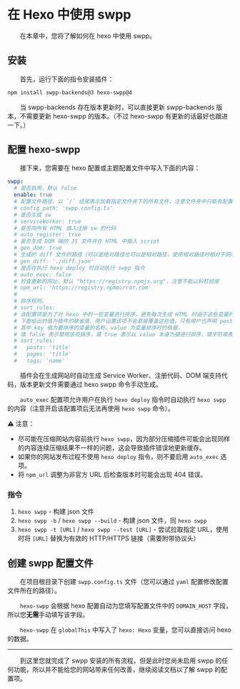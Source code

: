 # 在 Hexo 中使用 swpp

&emsp;&emsp;在本章中，您将了解如何在 hexo 中使用 swpp。

## 安装

&emsp;&emsp;首先，运行下面的指令安装插件：

```bash
npm install swpp-backends@3 hexo-swpp@4
```

&emsp;&emsp;当 swpp-backends 存在版本更新时，可以直接更新 swpp-backends 版本，不需要更新 hexo-swpp 的版本。（不过 hexo-swpp 有更新的话最好也跟进一下。）

## 配置 hexo-swpp

&emsp;&emsp;接下来，您需要在 hexo 配置或主题配置文件中写入下面的内容：

```yaml
swpp:
  # 是否启用，默认 false
  enable: true
  # 配置文件路径，以 `/` 结尾表示加载指定文件夹下的所有文件，注意文件夹中只能有配置文件，不能有其它文件及文件夹
  # config_path: 'swpp.config.ts'
  # 是否生成 sw
  # serviceWorker: true
  # 是否向所有 HTML 插入注册 sw 的代码
  # auto_register: true
  # 是否生成 DOM 端的 JS 文件并在 HTML 中插入 script
  # gen_dom: true
  # 生成的 diff 文件的路径（可以是绝对路径也可以是相对路径，使用相对路径时相对于网站发布目录），留空表示不生成（默认为 null）
  # gen_diff: './diff.json'
  # 是否在执行 hexo deploy 时自动执行 swpp 指令
  # auto_exec: false
  # 检查更新的网址，默认 "https://registry.npmjs.org"，注意不能以斜杠结尾
  # npm_url: 'https://registry.npmmirror.com'
  #
  # 排序规则。
  # sort_rules:
  # 该配置项是为了对 hexo 中的一些变量进行排序，避免每次生成 HTML 时由于这些变量的顺序变动导致生成结果不完全相同。
  # 下面给出的值为插件的缺省值，用户设置该项不会直接覆盖这些值，只有用户也声明 posts、pages 或 tags 时才会覆盖对应的值。
  # 其中 key 值为要排序的变量的名称，value 为变量排序时的依据，
  # 填 false 表示禁用该项排序，填 true 表示以 value 本身为键进行排序，填字符串表示以 value[tag] 为键进行排序。
  # sort_rules:
  #   posts: 'title'
  #   pages: 'title'
  #   tags: 'name'
```

&emsp;&emsp;插件会在生成网站时自动生成 Service Worker、注册代码、DOM 端支持代码，版本更新文件需要通过 hexo swpp 命令手动生成。

&emsp;&emsp;`auto_exec` 配置项允许用户在执行 `hexo deploy` 指令时自动执行 `hexo swpp` 的内容（注意开启该配置项后无法再使用 `hexo swpp` 命令）。

⚠ 注意：

+ 尽可能在压缩网站内容前执行 `hexo swpp`，因为部分压缩插件可能会出现同样的内容连续压缩结果不一样的问题，这会导致插件错误地更新缓存。
+ 如果你的网站发布过程不使用 `hexo deploy` 指令，则不要启用 `auto_exec` 选项。
+ 将 `npm_url` 调整为非官方 URL 后检查版本时可能会出现 404 错误。

### 指令

1. `hexo swpp` - 构建 json 文件
2. `hexo swpp -b` / `hexo swpp --build` - 构建 json 文件，同 `hexo swpp`
3. `hexo swpp -t [URL]` / `hexo swpp --test [URL]` - 尝试拉取指定 URL，使用时将 `[URL]` 替换为有效的 HTTP/HTTPS 链接（需要附带协议头）

## 创建 swpp 配置文件

&emsp;&emsp;在项目根目录下创建 `swpp.config.ts` 文件（您可以通过 `yaml` 配置修改配置文件所在的路径）。

&emsp;&emsp;`hexo-swpp` 会根据 hexo 配置自动为您填写配置文件中的 `DOMAIN_HOST` 字段，所以您**无需**手动填写该字段。

&emsp;&emsp;`hexo-swpp` 在 `globalThis` 中写入了 `hexo: Hexo` 变量，您可以直接访问 hexo 的数据。

---

&emsp;&emsp;到这里您就完成了 swpp 安装的所有流程，但是此时您尚未启用 swpp 的任何功能，所以并不能给您的网站带来任何改善，继续阅读文档以了解 swpp 的配置项。